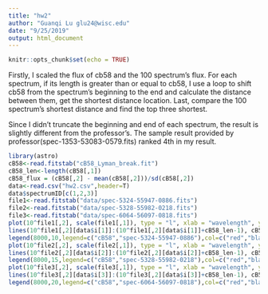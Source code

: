 ---
title: "hw2"
author: "Guanqi Lu glu24@wisc.edu"
date: "9/25/2019"
output: html_document
---

```{r setup, include=FALSE}
knitr::opts_chunk$set(echo = TRUE)
```

Firstly, I scaled the flux of cb58 and the 100 spectrum's flux. For each spectrum, if its length is greater than or equal to cb58, I use a loop to shift cb58 from the spectrum's beginning to the end and calculate the distance between them, get the shortest distance location. Last, compare the 100 spectrum's shortest distance and find the top three shortest.   

Since I didn't truncate the beginning and end of each spectrum, the result is slightly different from the professor's. The sample result provided by professor(spec-1353-53083-0579.fits) ranked 4th in my result.


```{r}

library(astro)
cB58<-read.fitstab("cB58_Lyman_break.fit")
cB58_len<-length(cB58[,1])
cB58_flux = (cB58[,2] - mean(cB58[,2]))/sd(cB58[,2])
data<-read.csv("hw2.csv",header=T)
data$spectrumID[c(1,2,3)]
file1<-read.fitstab("data/spec-5324-55947-0886.fits")
file2<-read.fitstab("data/spec-5328-55982-0218.fits")
file3<-read.fitstab("data/spec-6064-56097-0818.fits")
plot(10^file1[,2], scale(file1[,1]), type = "l", xlab = "wavelength", ylab = "flux")
lines(10^file1[,2][data$i[1]]:(10^file1[,2][data$i[1]]+cB58_len-1), cB58_flux, type = "l", col = "red")
legend(8000,10,legend=c("cB58","spec-5324-55947-0886"),col=c("red","black"),lty=1:1,cex=0.8)
plot(10^file2[,2], scale(file2[,1]), type = "l", xlab = "wavelength", ylab = "flux")
lines(10^file2[,2][data$i[2]]:(10^file2[,2][data$i[2]]+cB58_len-1), cB58_flux, type = "l", col = "red")
legend(8000,15,legend=c("cB58","spec-5328-55982-0218"),col=c("red","black"),lty=1:1,cex=0.8)
plot(10^file3[,2], scale(file3[,1]), type = "l", xlab = "wavelength", ylab = "flux")
lines(10^file3[,2][data$i[3]]:(10^file3[,2][data$i[3]]+cB58_len-1), cB58_flux, type = "l", col = "red")
legend(8000,20,legend=c("cB58","spec-6064-56097-0818"),col=c("red","black"),lty=1:1,cex=0.8)

```

